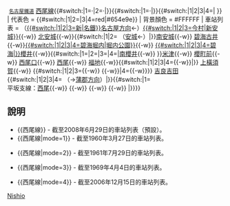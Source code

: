 {{鐵道路線
| 模板名稱 = 西尾線
| Logo = 
| 名稱 = {{#switch:{{lc:{{{mode}}}}}|1|2|3=[[File:Meitetsu logomark 1.svg|17px|名古屋鐵道社章]]|[[File:Meitetsu logomark 2.svg|15px|名古屋鐵道CI]]}}&nbsp;<small>[[名古屋鐵道]]</small> [[西尾線]]{{#switch:{{lc:{{{mode}}}}}|1=·{{link-ja|安城支線|名鉄安城支線}}|2=·{{link-ja|安城支線|名鉄安城支線}}|}}{{#switch:{{lc:{{{mode}}}}}|1=·{{link-ja|平坂支線|名鉄平坂支線}}|}}{{#switch:{{lc:{{{mode}}}}}|1|2|3|4=|&nbsp;{{名鐵車站編號|GN}}}}
| 代表色 = {{#switch:{{lc:{{{mode}}}}}|1|2=|3|4=red|#654e9e}}
| 背景顏色 = #FFFFFF
| 車站列表 = （[[Template:名古屋本線|{{#switch:{{lc:{{{mode}}}}}|1|2|3=新|名鐵}}名古屋方向]]←）[[新安城站|{{#switch:{{lc:{{{mode}}}}}|1|2|3=今村|新安城}}]]{{-w}} [[北安城站|北安城]]{{-w}}{{#switch:{{lc:{{{mode}}}}}|1|2= （[[安城站|安城]]←）|}}[[南安城站|南安城]]{{-w}} [[碧海古井站|碧海古井]]{{-w}}[[堀內公園站|{{#switch:{{lc:{{{mode}}}}}|1|2|3|4=碧海堀内|堀内公園}}]]{{-w}} [[櫻井站 (愛知縣)|{{#switch:{{lc:{{{mode}}}}}|1|2|3|4=碧海|}}櫻井]]{{-w}}{{#switch:{{lc:{{{mode}}}}}|1=|2=|3=|4=|[[南櫻井站 (愛知縣)|南櫻井]]{{-w}} }}[[米津站|米津]]{{-w}} [[櫻町前站|櫻町前]]{{-w}} [[西尾口站|西尾口]]{{-w}} [[西尾站|西尾]]{{-w}} [[福地站|福地]]{{-w}}{{#switch:{{lc:{{{mode}}}}}|1|2|3|4={{link-ja|鎌谷站 (愛知縣)|鎌谷駅|鎌谷}}{{-w}}|}} [[上橫須賀站|上橫須賀]]{{-w}} {{#switch:{{lc:{{{mode}}}}}|1|2|3={{link-ja|東富田站|東富田駅|東富田}}{{-w}} {{link-ja|三河荻原站|三河荻原駅|三河荻原}}{{-w}}|4={{link-ja|三河荻原站|三河荻原駅|三河荻原}}{{-w}}}} [[吉良吉田站|吉良吉田]]{{#switch:{{lc:{{{mode}}}}}|1|2|3|4=&nbsp;（→[[Template:蒲郡線|蒲郡方向]]）|}}{{#switch:{{lc:{{{mode}}}}}|1=<br />平坂支線：[[西尾站|西尾]]{{-w}} {{link-ja|住崎站|住崎駅|住崎}}{{-w}} {{link-ja|羽塚站|羽塚駅|羽塚}}{{-w}} {{link-ja|平坂口站|平坂口駅|平坂口}}{{-w}} {{link-ja|港前站|港前駅|港前}}|}}}}<noinclude>
==說明==
*<nowiki>{{西尾線}}</nowiki> - 截至2008年6月29日的車站列表（預設）。
*<nowiki>{{西尾線|mode=1}}</nowiki> - 截至1960年3月27日的車站列表。
{{西尾線|mode=1}}
*<nowiki>{{西尾線|mode=2}}</nowiki> - 截至1961年7月29日的車站列表。
{{西尾線|mode=2}}
*<nowiki>{{西尾線|mode=3}}</nowiki> - 截至1969年4月4日的車站列表。
{{西尾線|mode=3}}
*<nowiki>{{西尾線|mode=4}}</nowiki> - 截至2006年12月15日的車站列表。
{{西尾線|mode=4}}
[[Category:名古屋鐵道路線模板|Nishio]]
</noinclude>